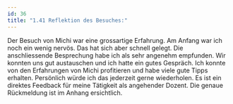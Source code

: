 ```yaml
---
id: 36
title: "1.41 Reflektion des Besuches:"
---
```


Der Besuch von Michi war eine grossartige Erfahrung. Am Anfang war ich noch ein wenig nervös. Das hat sich aber schnell gelegt. Die anschliessende Besprechung habe ich als sehr angenehm empfunden.
Wir konnten uns gut austauschen und ich hatte ein gutes Gespräch. Ich konnte von den Erfahrungen von Michi profitieren und habe viele gute Tipps erhalten.  Persönlich würde ich das jederzeit gerne wiederholen. Es ist ein direktes Feedback für meine Tätigkeit als angehender Dozent. Die genaue Rückmeldung ist im Anhang ersichtlich.
